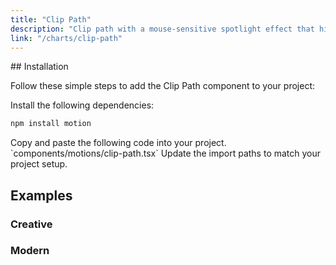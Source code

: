 ```yaml
---
title: "Clip Path"
description: "Clip path with a mouse-sensitive spotlight effect that highlights the border of the div or section as you move your cursor"
link: "/charts/clip-path"
---
```


<ComponentPreview name="clip-path-demo" />
## Installation

Follow these simple steps to add the Clip Path component to your project:

<Steps>

<Step>
Install the following dependencies:
</Step>

```bash
npm install motion
```

<Step>
Copy and paste the following code into your project.
`components/motions/clip-path.tsx` 
</Step>

<CollapsibleSource name="clip-path" />

<Step>
     Update the import paths to match your project setup.
</Step>

</Steps>


## Examples

### Creative

<ComponentPreview name="clip-path-creative" />

### Modern

<ComponentPreview name="clip-path-modern" />




